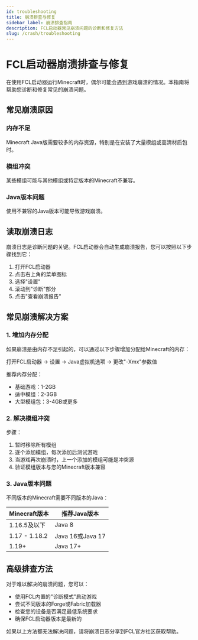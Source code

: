 ```yaml
---
id: troubleshooting
title: 崩溃排查与修复
sidebar_label: 崩溃排查指南
description: FCL启动器常见崩溃问题的诊断和修复方法
slug: /crash/troubleshooting
---
```


# FCL启动器崩溃排查与修复

在使用FCL启动器运行Minecraft时，偶尔可能会遇到游戏崩溃的情况。本指南将帮助您诊断和修复常见的崩溃问题。

## 常见崩溃原因

<div style={{marginBottom: '20px'}}>
  <h3 style={{color: '#d73a49', marginBottom: '10px'}}>内存不足</h3>
  <p>
    Minecraft Java版需要较多的内存资源，特别是在安装了大量模组或高清材质包时。
  </p>
  
  <h3 style={{color: '#d73a49', marginBottom: '10px'}}>模组冲突</h3>
  <p>
    某些模组可能与其他模组或特定版本的Minecraft不兼容。
  </p>
  
  <h3 style={{color: '#d73a49', marginBottom: '10px'}}>Java版本问题</h3>
  <p>
    使用不兼容的Java版本可能导致游戏崩溃。
  </p>
</div>

## 读取崩溃日志

崩溃日志是诊断问题的关键。FCL启动器会自动生成崩溃报告，您可以按照以下步骤找到它：

<ol style={{backgroundColor: '#f6f8fa', padding: '15px 15px 15px 40px', borderRadius: '6px'}}>
  <li>打开FCL启动器</li>
  <li>点击右上角的菜单图标</li>
  <li>选择"设置"</li>
  <li>滚动到"诊断"部分</li>
  <li>点击"查看崩溃报告"</li>
</ol>

## 常见崩溃解决方案

### 1. 增加内存分配

如果崩溃是由内存不足引起的，可以通过以下步骤增加分配给Minecraft的内存：

<div style={{display: 'flex', flexDirection: 'column', gap: '10px', margin: '15px 0'}}>
  <div style={{backgroundColor: '#e6ffed', padding: '10px', borderRadius: '5px'}}>
    打开FCL启动器 → 设置 → Java虚拟机选项 → 更改"-Xmx"参数值
  </div>
</div>

推荐内存分配：
- 基础游戏：1-2GB
- 适中模组：2-3GB
- 大型模组包：3-4GB或更多

### 2. 解决模组冲突

<div style={{border: '1px solid #ddd', borderRadius: '6px', padding: '15px', marginBottom: '20px'}}>
  <p style={{fontWeight: 'bold'}}>步骤：</p>
  <ol style={{marginLeft: '20px'}}>
    <li>暂时移除所有模组</li>
    <li>逐个添加模组，每次添加后测试游戏</li>
    <li>当游戏再次崩溃时，上一个添加的模组可能是冲突源</li>
    <li>验证模组版本与您的Minecraft版本兼容</li>
  </ol>
</div>

### 3. Java版本问题

不同版本的Minecraft需要不同版本的Java：

<table style={{width: '100%', borderCollapse: 'collapse', marginTop: '15px'}}>
  <thead>
    <tr>
      <th style={{border: '1px solid #ddd', padding: '8px', backgroundColor: '#f2f2f2'}}>Minecraft版本</th>
      <th style={{border: '1px solid #ddd', padding: '8px', backgroundColor: '#f2f2f2'}}>推荐Java版本</th>
    </tr>
  </thead>
  <tbody>
    <tr>
      <td style={{border: '1px solid #ddd', padding: '8px'}}>1.16.5及以下</td>
      <td style={{border: '1px solid #ddd', padding: '8px'}}>Java 8</td>
    </tr>
    <tr>
      <td style={{border: '1px solid #ddd', padding: '8px'}}>1.17 - 1.18.2</td>
      <td style={{border: '1px solid #ddd', padding: '8px'}}>Java 16或Java 17</td>
    </tr>
    <tr>
      <td style={{border: '1px solid #ddd', padding: '8px'}}>1.19+</td>
      <td style={{border: '1px solid #ddd', padding: '8px'}}>Java 17+</td>
    </tr>
  </tbody>
</table>

## 高级排查方法

对于难以解决的崩溃问题，您可以：

<div style={{backgroundColor: '#eef6fc', padding: '12px', borderRadius: '4px', marginTop: '15px'}}>
  <ul style={{marginLeft: '20px'}}>
    <li>使用FCL内置的"诊断模式"启动游戏</li>
    <li>尝试不同版本的Forge或Fabric加载器</li>
    <li>检查您的设备是否满足最低系统要求</li>
    <li>确保FCL启动器版本是最新的</li>
  </ul>
</div>

如果以上方法都无法解决问题，请将崩溃日志分享到FCL官方社区获取帮助。 